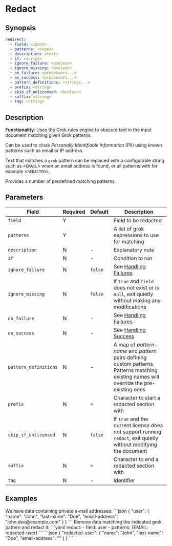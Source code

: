 # Redact

## Synopsis

```yaml {2,3}
redirect:
  - field: <ident>
  - patterns: <regex>
  - description: <text>
  - if: <script>
  - ignore_failure: <boolean>
  - ignore_missing: <boolean>
  - on_failure: <processors...>
  - on_success: <processors...>
  - pattern_definitions: <strings...>
  - prefix: <string>
  - skip_if_unlicensed: <boolean>
  - suffix: <string>
  - tag: <string>
```

## Description

**Functionality**: Uses the Grok rules engine to obscure text in the input document matching given Grok patterns.

Can be used to cloak _Personally Identifiable Information_ (PII) using known patterns such as email or IP address.

Text that matches a `grok` pattern can be replaced with a configurable string such as &lt;`EMAIL`&gt; when an email address is found, or all patterns with for example &lt;`REDACTED`&gt;.

Provides a number of predefined matching patterns.

## Parameters

|Field|Required|Default|Description|
|---|---|---|---|
|`field`|Y||Field to be redacted|
|`patterns`|Y||A list of grok expressions to use for matching|
|`description`|N|-|Explanatory note|
|`if`|N|-|Condition to run|
|`ignore_failure`|N|`false`|See [Handling Failures](../handling-failures.mdx)|
|`ignore_missing`|N|`false`|If `true` and `field` does not exist or is `null`, exit quietly without making any modifications|
|`on_failure`|N|-|See [Handling Failures](../handling-failures.mdx)|
|`on_success`|N|-|See [Handling Success](../handling-success.mdx)|
|`pattern_definitions`|N|-|A map of _pattern-name_ and _pattern_ pairs defining custom patterns. Patterns matching existing names will override the pre-existing ones|
|`prefix`|N|`<`|Character to start a redacted section with|
|`skip_if_unlicensed`|N|`false`|If `true` and the current license does not support running `redact`, exit quietly without modifying the document|
|`suffix`|N|`>`|Character to end a redacted section with|
|`tag`|N|-|Identifier|

## Examples

<ExampleGrid>
  <CommentCol>
    We have data containing private e-mail addresses:
  </CommentCol>
  <CodeCol>
  ```json
  {
    "user": {
      "name": "John",
      "last-name": "Doe",
      "email-address": "john.doe@example.com"
    }
  }
  ```
  </CodeCol>

  <CommentCol>
    Remove data matching the indicated grok pattern and redact it:
  </CommentCol>
  <CodeCol>
    ```yaml
    redact:
      - field: user
      - patterns: {EMAIL: redacted-user}
    ```
    ```json
    {
      "redacted-user": {
        "name": "John",
        "last-name": "Doe",
        "email-address": "<REDACTED>"
      }
    }
    ```
  </CodeCol>
</ExampleGrid>
